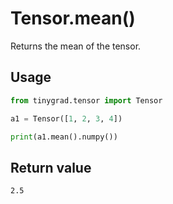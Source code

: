 # Tensor.mean()

Returns the mean of the tensor.

## Usage
```python copy
from tinygrad.tensor import Tensor

a1 = Tensor([1, 2, 3, 4])

print(a1.mean().numpy())
```

## Return value
```bash
2.5
```